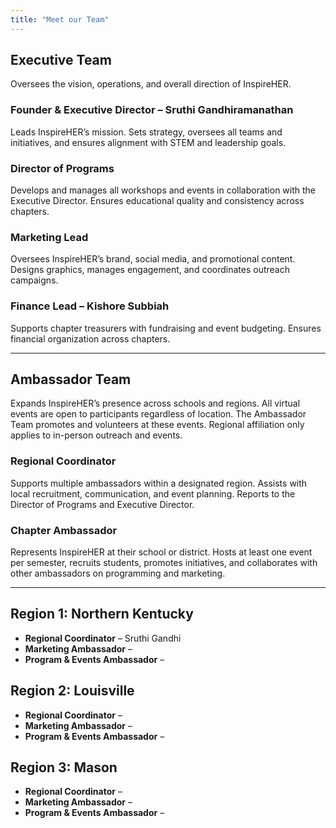 ```yaml
---
title: "Meet our Team"
---
```

## Executive Team  
Oversees the vision, operations, and overall direction of InspireHER.

### Founder & Executive Director – Sruthi Gandhiramanathan  
Leads InspireHER’s mission. Sets strategy, oversees all teams and initiatives, and ensures alignment with STEM and leadership goals.

### Director of Programs  
Develops and manages all workshops and events in collaboration with the Executive Director. Ensures educational quality and consistency across chapters.

### Marketing Lead  
Oversees InspireHER’s brand, social media, and promotional content. Designs graphics, manages engagement, and coordinates outreach campaigns.

### Finance Lead – Kishore Subbiah  
Supports chapter treasurers with fundraising and event budgeting. Ensures financial organization across chapters.

---

## Ambassador Team  
Expands InspireHER’s presence across schools and regions. All virtual events are open to participants regardless of location. The Ambassador Team promotes and volunteers at these events. Regional affiliation only applies to in-person outreach and events.

### Regional Coordinator  
Supports multiple ambassadors within a designated region. Assists with local recruitment, communication, and event planning. Reports to the Director of Programs and Executive Director.

### Chapter Ambassador  
Represents InspireHER at their school or district. Hosts at least one event per semester, recruits students, promotes initiatives, and collaborates with other ambassadors on programming and marketing.

---

## Region 1: Northern Kentucky  
- **Regional Coordinator** – Sruthi Gandhi  
- **Marketing Ambassador** –  
- **Program & Events Ambassador** –  

## Region 2: Louisville  
- **Regional Coordinator** –  
- **Marketing Ambassador** –  
- **Program & Events Ambassador** –  

## Region 3: Mason  
- **Regional Coordinator** –  
- **Marketing Ambassador** –  
- **Program & Events Ambassador** –  



